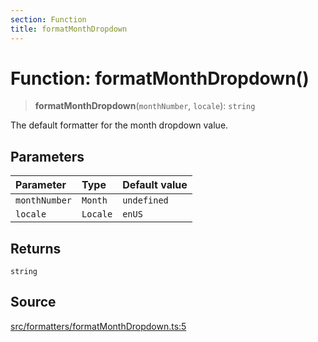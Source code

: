 ```yaml
---
section: Function
title: formatMonthDropdown
---
```


# Function: formatMonthDropdown()

> **formatMonthDropdown**(`monthNumber`, `locale`): `string`

The default formatter for the month dropdown value.

## Parameters

| Parameter | Type | Default value |
| :------ | :------ | :------ |
| `monthNumber` | `Month` | `undefined` |
| `locale` | `Locale` | `enUS` |

## Returns

`string`

## Source

[src/formatters/formatMonthDropdown.ts:5](https://github.com/gpbl/react-day-picker/blob/854070dd0/src/formatters/formatMonthDropdown.ts#L5)
